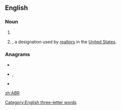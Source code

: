 {{also|abr.}}
==English==

===Noun===
{{en-noun}}

# {{initialism of|[[acrylonitrile]]-[[butadiene]] [[rubber]]|lang=en}}
# {{initialism of|[[accredited]] [[b]]uyer [[representative]]|nodot=1|lang=en}}, a designation used by [[realtor]]s in the [[United States]].

===Anagrams===
* {{l|en|ARB}}
* {{l|en|bar}}, {{l|en|Bar}}
* {{l|en|bra}}

[[Category:English three-letter words]]

[[zh:ABR]]